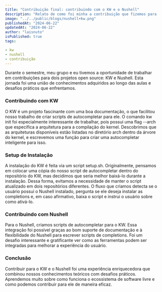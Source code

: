 ```yaml
---
title: "Contribuição final: contribuindo com o KW e o Nushell"
description: "Relato de como foi minha a contribuição que fizemos para o kw e nushell"
image: "../../public/blogs/nushell+kw.png"
publishedAt: "2024-06-22"
updatedAt: "2024-06-22"
author: "laisnuto"
isPublished: true
tags: 

- kw
- nushell
- contribuição
---
```


Durante o semestre, meu grupo e eu tivemos a oportunidade de trabalhar em contribuições para dois projetos open source: KW e Nushell. Esta jornada foi uma união de conhecimentos adquiridos ao longo das aulas e desafios práticos que enfrentamos.


### Contribuindo com KW
O KW é um projeto fascinante com uma boa documentação, o que facilitou nosso trabalho de criar scripts de autocompletar para ele. O comando kw init foi especialmente interessante de trabalhar, pois possui uma flag --arch que especifica a arquitetura para a compilação do kernel. Descobrimos que as arquiteturas disponíveis estão listadas no diretório arch dentro da árvore do kernel, e escrevemos uma função para criar uma autocompletar inteligente para isso.

### Setup de Instalação
A instalação do KW é feita via um script setup.sh. Originalmente, pensamos em colocar uma cópia do nosso script de autocompletar dentro do repositório do KW, mas decidimos que seria melhor baixá-lo durante a instalação. Dessa forma, evitamos a necessidade de manter o script atualizado em dois repositórios diferentes. O fluxo que criamos detecta se o usuário possui o Nushell instalado, pergunta se ele deseja instalar as completions e, em caso afirmativo, baixa o script e instrui o usuário sobre como ativá-lo.

### Contribuindo com Nushell

Para o Nushell, criamos scripts de autocompletar para o KW. Essa integração foi possível graças ao bom suporte de documentação e à flexibilidade do Nushell para escrever scripts de completions. Foi um desafio interessante e gratificante ver como as ferramentas podem ser integradas para melhorar a experiência do usuário.

### Conclusão
Contribuir para o KW e o Nushell foi uma experiência enriquecedora que combinou nossos conhecimentos teóricos com desafios práticos. Aprendemos muito sobre como funciona o ecossistema de software livre e como podemos contribuir para ele de maneira eficaz.